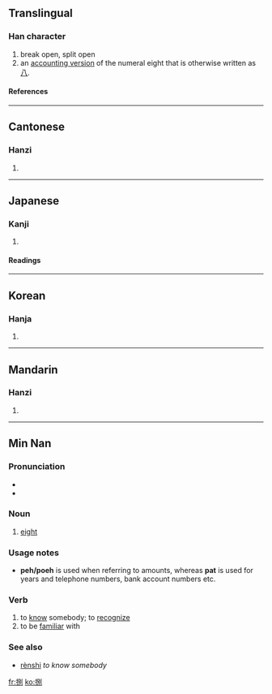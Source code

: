 ==Translingual==
===Han character===
{{Han char|rn=64|rad=手|as=07|sn=10|four=5200<sub>0</sub>|canj=手口尸弓 (QRSN)}}
# break open, split open
# an [[:w:Chinese numbers#Numeral characters|accounting version]] of the numeral eight that is otherwise written as [[八]].
====References====
{{Han ref|kx=0433.180|dkj=12141|dj=0783.010|hdz=31883.050|uh=634C|ud=25420|bh=AEC3|bd=44739}}
----

==Cantonese==
===Hanzi===
{{yue-hanzi|jyut=|y=baat3}}
# {{defn|Cantonese}}
----
==Japanese==
===Kanji===
{{ja-kanji|grade=|rs=手07}}
# {{defn|Japanese}} 
====Readings====
{{ja-readings|on=[[はつ]] (hatsu), [[はち]] (hachi), [[べつ]] (betsu)|kun=[[さばく]] (sabaku), [[さばける]] (sabakeru), [[さばき]] (sabaki)}}
----
==Korean==
===Hanja===
{{ko-hanja|hangeul=팔|eumhun=|rv=pal|mr=p'al|y=phal}}
# {{defn|Korean}}
----
==Mandarin==
===Hanzi===
{{cmn-hanzi|pin=[[bā]] ([[ba1]]), [[yuán]] ([[yuan2]])|wg=pa<sup>1</sup>, yüan<sup>2</sup>}}
# {{defn|Mandarin}}

----

==Min Nan==
{{zh-forms|{{zh-lookup|捌}}|{{zh-lookup|捌}}}}

===Pronunciation===
*{{IPA|[ pat˩˩ ]}}
*{{IPA|[ bat˩˩ ]}}

===Noun===
{{nan-noun|ts|poj=pat|pojt=pat4|rs=手07}}

# [[eight]]

===Usage notes===
*'''peh/poeh''' is used when referring to amounts, whereas '''pat''' is used for years and telephone numbers, bank account numbers etc.

===Verb===
{{nan-verb|ts|poj=[[pat]] or [[bat]]|pojt=pat4|rs=手07}}

# to [[know]] somebody; to [[recognize]]
# to be [[familiar]] with

===See also===
*{{zh-ts|認識|认识}} [[rènshi]] ''to know somebody''

[[fr:捌]]
[[ko:捌]]